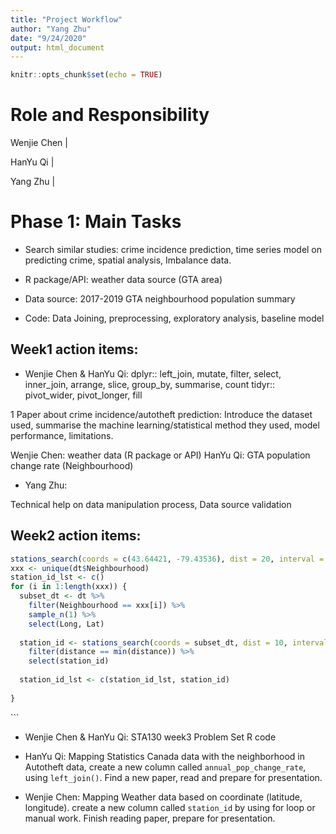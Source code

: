 ```yaml
---
title: "Project Workflow"
author: "Yang Zhu"
date: "9/24/2020"
output: html_document
---
```


```r
knitr::opts_chunk$set(echo = TRUE)
```

# Role and Responsibility

Wenjie Chen \|

HanYu Qi \|

Yang Zhu \|

# Phase 1: Main Tasks

-   Search similar studies: crime incidence prediction, time series model on predicting crime, spatial analysis, Imbalance data.

-   R package/API: weather data source (GTA area)

-   Data source: 2017-2019 GTA neighbourhood population summary

-   Code: Data Joining, preprocessing, exploratory analysis, baseline model

## Week1 action items:

-   Wenjie Chen & HanYu Qi: dplyr:: left\_join, mutate, filter, select, inner\_join, arrange, slice, group\_by, summarise, count tidyr:: pivot\_wider, pivot\_longer, fill

1 Paper about crime incidence/autotheft prediction: Introduce the dataset used, summarise the machine learning/statistical method they used, model performance, limitations.

Wenjie Chen: weather data (R package or API) HanYu Qi: GTA population change rate (Neighbourhood)

-   Yang Zhu:

Technical help on data manipulation process, Data source validation

## Week2 action items:

```r
stations_search(coords = c(43.64421, -79.43536), dist = 20, interval = "day")
xxx <- unique(dt$Neighbourhood)
station_id_lst <- c()
for (i in 1:length(xxx)) {
  subset_dt <- dt %>% 
    filter(Neighbourhood == xxx[i]) %>% 
    sample_n(1) %>% 
    select(Long, Lat)
  
  station_id <- stations_search(coords = subset_dt, dist = 10, interval = "day") %>% 
    filter(distance == min(distance)) %>% 
    select(station_id)
  
  station_id_lst <- c(station_id_lst, station_id)
  
}
```
```

-   Wenjie Chen & HanYu Qi: STA130 week3 Problem Set R code

-   HanYu Qi: Mapping Statistics Canada data with the neighborhood in Autotheft data, create a new column called `annual_pop_change_rate`, using `left_join()`. Find a new paper, read and prepare for presentation.

-   Wenjie Chen: Mapping Weather data based on coordinate (latitude, longitude). create a new column called `station_id` by using for loop or manual work. Finish reading paper, prepare for presentation.
